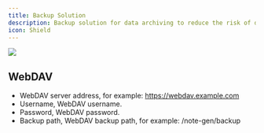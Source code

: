```yaml
---
title: Backup Solution
description: Backup solution for data archiving to reduce the risk of data loss. Requires manual backup or local pull, currently only supports WebDAV.
icon: Shield
---
```



<Image width="auto" height="auto" src="https://s2.loli.net/2025/07/10/KQNXgx7zryHoOiW.png" />

## WebDAV

- WebDAV server address, for example: https://webdav.example.com
- Username, WebDAV username.
- Password, WebDAV password.
- Backup path, WebDAV backup path, for example: /note-gen/backup
